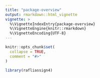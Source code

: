 ```yaml
---
title: "package-overview"
output: rmarkdown::html_vignette
vignette: >
  %\VignetteIndexEntry{package-overview}
  %\VignetteEngine{knitr::rmarkdown}
  %\VignetteEncoding{UTF-8}
---
```


```r
knitr::opts_chunk$set(
  collapse = TRUE,
  comment = "#>"
)
```

```r
library(rafliassign4)
```

